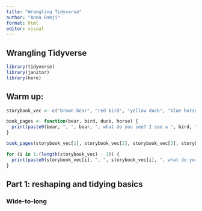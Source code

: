 ```yaml
---
title: "Wrangling Tidyverse"
author: "Anna Ramji"
format: html
editor: visual
---
```


## Wrangling Tidyverse

```r
library(tidyverse)
library(janitor)
library(here)
```

## Warm up:

```r
storybook_vec <- c("brown bear", "red bird", "yellow duck", "blue horse")

book_pages <- function(bear, bird, duck, horse) {
  print(paste0(bear, ", ", bear, ", what do you see? I see a ", bird, " looking at me. ", bird, ", ", bird, ", what do you see? I see a ", duck, " looking at me. ", duck, ", ", duck, ", what do you see? I see a ", horse, " looking at me."))
}
```

```r
book_pages(storybook_vec[1], storybook_vec[2], storybook_vec[3], storybook_vec[4])
```

```r
for (i in 1:(length(storybook_vec) - 1)) {
  print(paste0(storybook_vec[i], ", ", storybook_vec[i], ", what do you see? I see a ", storybook_vec[i+1], " looking at me."))
}
```

## Part 1: reshaping and tidying basics

### Wide-to-long
